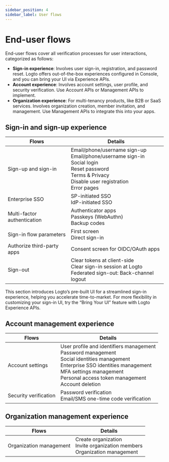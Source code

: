 ```yaml
---
sidebar_position: 4
sidebar_label: User flows
---
```


# End-user flows

End-user flows cover all verification processes for user interactions, categorized as follows:

- **Sign-in experience**: Involves user sign-in, registration, and password reset. Logto offers out-of-the-box experiences configured in Console, and you can bring your UI via Experience APIs.
- **Account experience**: Involves account settings, user profile, and security verification. Use Account APIs or Management APIs to implement.
- **Organization experience**: For multi-tenancy products, like B2B or SaaS services. Involves organization creation, member invitation, and management. Use Management APIs to integrate this into your apps.

## Sign-in and sign-up experience

| Flows                       | Details                                                                                                                                                              |
| --------------------------- | -------------------------------------------------------------------------------------------------------------------------------------------------------------------- |
| Sign-up and sign-in         | Email/phone/username sign-up<br/> Email/phone/username sign-in<br/>Social login<br/>Reset password<br/>Terms & Privacy<br/>Disable user registration<br/>Error pages |
| Enterprise SSO              | SP-initiated SSO<br/>IdP-initiated SSO                                                                                                                               |
| Multi-factor authentication | Authenticator apps<br/>Passkeys (WebAuthn)<br/>Backup codes                                                                                                          |
| Sign-in flow parameters     | First screen<br/>Direct sign-in                                                                                                                                      |
| Authorize third-party apps  | Consent screen for OIDC/OAuth apps                                                                                                                                   |
| Sign-out                    | Clear tokens at client-side<br/>Clear sign-in session at Logto<br/>Federated sign-out: Back-channel logout                                                           |

This section introduces Logto’s pre-built UI for a streamlined sign-in experience, helping you accelerate time-to-market. For more flexibility in customizing your sign-in UI, try the “Bring Your UI” feature with Logto Experience APIs.

## Account management experience

| Flows                 | Details                                                                                                                                                                                                                         |
| --------------------- | ------------------------------------------------------------------------------------------------------------------------------------------------------------------------------------------------------------------------------- |
| Account settings      | User profile and identifiers management<br/>Password management<br/>Social identities management<br/>Enterprise SSO identities management<br/>MFA settings management<br/>Personal access token management<br/>Account deletion |
| Security verification | Password verification<br/>Email/SMS one-time code verification                                                                                                                                                                  |

## Organization management experience

| Flows                   | Details                                                                         |
| ----------------------- | ------------------------------------------------------------------------------- |
| Organization management | Create organization<br/>Invite organization members<br/>Organization management |

